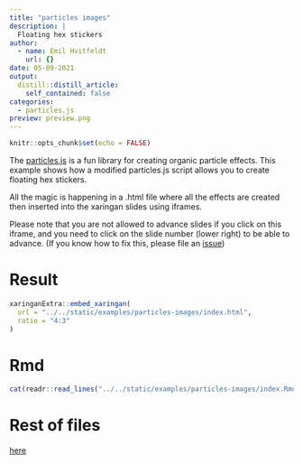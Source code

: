 ```yaml
---
title: "particles images"
description: |
  Floating hex stickers
author:
  - name: Emil Hvitfeldt
    url: {}
date: 05-09-2021
output:
  distill::distill_article:
    self_contained: false
categories:
  - particles.js
preview: preview.png
---
```


```r
knitr::opts_chunk$set(echo = FALSE)
```

The [particles.js](https://vincentgarreau.com/particles.js/) is a fun library for creating organic particle effects. This example shows how a modified particles.js script allows you to create floating hex stickers.

All the magic is happening in a .html file where all the effects are created then inserted into the xaringan slides using iframes.

Please note that you are not allowed to advance slides if you click on this iframe, and you need to click on the slide number (lower right) to be able to advance. (If you know how to fix this, please file an [issue](https://github.com/EmilHvitfeldt/xaringan-gallery/issues))

# Result

```r
xaringanExtra::embed_xaringan(
  url = "../../static/examples/particles-images/index.html", 
  ratio = "4:3"
)
```

# Rmd

```r
cat(readr::read_lines("../../static/examples/particles-images/index.Rmd"), sep = "\n")
```

# Rest of files

[here](https://github.com/EmilHvitfeldt/xaringan-gallery/tree/master/particles-images)
